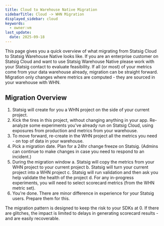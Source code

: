 ```yaml
---
title: Cloud to Warehouse Native Migration
sidebarTitle: Cloud -> WHN Migration
displayed_sidebar: cloud
keywords:
  - owner:vm
last_update:
  date: 2025-09-18
---
```


This page gives you a quick overview of what migrating from Statsig Cloud to Statsig Warehouse Native looks like. If you are an enterprise customer on Statsig Cloud and want to use Statsig Warehouse Native please work with your Statsig contact to evaluate feasibility. If all (or most) of your metrics come from your data warehouse already, migration can be straight forward. Migration only changes where metrics are computed - they are sourced in your warehouse with WHN. 

## Migration Overview
1. Statsig will create for you a WHN project on the side of your current project.
2. Kick the tires in this project, without changing anything in your app. Re-analyze some experiments you've already run on Statsig Cloud, using exposures from production and metrics from your warehouse.
3. To move forward, re-create in the WHN project all the metrics you need - on top of data in your warehouse.
4. Pick a migration date. Plan for a 24hr change freeze on Statsig. (Admins can continue to make changes in case you need to respond to an incident.)
5. During the migration window
    a. Statsig will copy the metrics from your WHN project to your current project
    b. Statsig will turn your current project into a WHN project
    c. Statsig will run validation and then ask you help validate the health of the project
    d. For any in-progress experiments, you will need to select scorecard metrics (from the WHN metric set).
6. You're done. There are minor difference in experience for your Statsig users. Prepare them for this.  

The migration pattern is designed to keep the risk to your SDKs at 0. If there are glitches, the impact is limited to delays in generating scorecard results - and are easily recoverable.  
